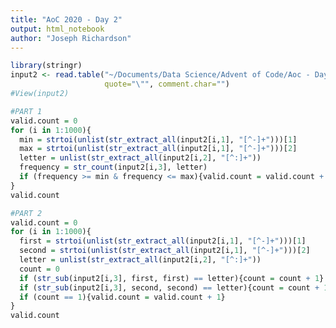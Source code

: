 ```yaml
---
title: "AoC 2020 - Day 2"
output: html_notebook
author: "Joseph Richardson"
---
```


```r
library(stringr)
input2 <- read.table("~/Documents/Data Science/Advent of Code/Aoc - Day 2 - Sheet1.csv", 
                     quote="\"", comment.char="")
#View(input2)

#PART 1
valid.count = 0
for (i in 1:1000){
  min = strtoi(unlist(str_extract_all(input2[i,1], "[^-]+")))[1]
  max = strtoi(unlist(str_extract_all(input2[i,1], "[^-]+")))[2]
  letter = unlist(str_extract_all(input2[i,2], "[^:]+"))
  frequency = str_count(input2[i,3], letter)
  if (frequency >= min & frequency <= max){valid.count = valid.count + 1}
}
valid.count

#PART 2
valid.count = 0
for (i in 1:1000){
  first = strtoi(unlist(str_extract_all(input2[i,1], "[^-]+")))[1]
  second = strtoi(unlist(str_extract_all(input2[i,1], "[^-]+")))[2]
  letter = unlist(str_extract_all(input2[i,2], "[^:]+"))
  count = 0
  if (str_sub(input2[i,3], first, first) == letter){count = count + 1}
  if (str_sub(input2[i,3], second, second) == letter){count = count + 1}
  if (count == 1){valid.count = valid.count + 1}
}
valid.count
```
